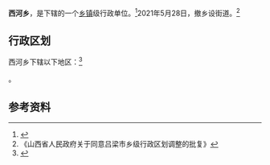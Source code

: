 {{中国乡级行政区|14/11/82/200/000}}

'''西河乡'''，是{{PRC admin/fullname|14/11/82/200/000|3}}下辖的一个[[乡镇|乡镇]]级行政单位。<ref>{{PRC admin/ref sgc|{{PRC admin/parent|14/11/82/200/000}}}}</ref>2021年5月28日，撤乡设街道。<ref>《山西省人民政府关于同意吕梁市乡级行政区划调整的批复》</ref>

== 行政区划 ==

西河乡下辖以下地区：<ref>{{PRC admin/ref sgc|14/11/82/200/000}}</ref>

{{PRC admin/children|14/11/82/200/000}}。

== 参考资料 ==

{{reflist}}

{{PRC admin/navcat|14/11/82/200/000}}